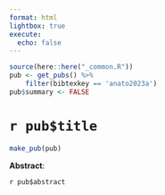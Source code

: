 ```yaml
---
format: html
lightbox: true
execute:
  echo: false
---
```


```r
source(here::here("_common.R"))
pub <- get_pubs() %>% 
    filter(bibtexkey == 'anato2023a')
pub$summary <- FALSE
```

# `r pub$title` 

```r
make_pub(pub)
```

**Abstract**:

`r pub$abstract`


